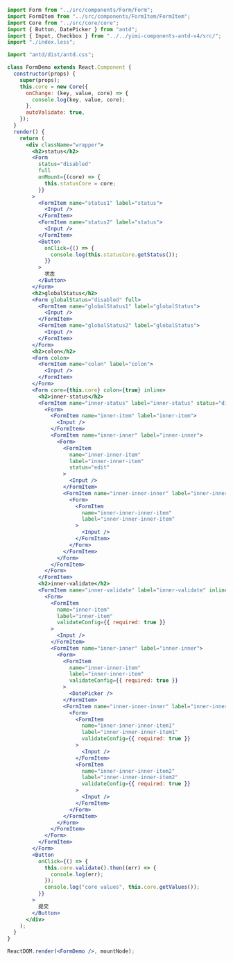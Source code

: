 ```jsx
import Form from "../src/components/Form/Form";
import FormItem from "../src/components/FormItem/FormItem";
import Core from "../src/core/core";
import { Button, DatePicker } from "antd";
import { Input, Checkbox } from "../../yimi-components-antd-v4/src/";
import "./index.less";

import "antd/dist/antd.css";

class FormDemo extends React.Component {
  constructor(props) {
    super(props);
    this.core = new Core({
      onChange: (key, value, core) => {
        console.log(key, value, core);
      },
      autoValidate: true,
    });
  }
  render() {
    return (
      <div className="wrapper">
        <h2>status</h2>
        <Form
          status="disabled"
          full
          onMount={(core) => {
            this.statusCore = core;
          }}
        >
          <FormItem name="status1" label="status">
            <Input />
          </FormItem>
          <FormItem name="status2" label="status">
            <Input />
          </FormItem>
          <Button
            onClick={() => {
              console.log(this.statusCore.getStatus());
            }}
          >
            状态
          </Button>
        </Form>
        <h2>globalStatus</h2>
        <Form globalStatus="disabled" full>
          <FormItem name="globalStatus1" label="globalStatus">
            <Input />
          </FormItem>
          <FormItem name="globalStatus2" label="globalStatus">
            <Input />
          </FormItem>
        </Form>
        <h2>colon</h2>
        <Form colon>
          <FormItem name="colon" label="colon">
            <Input />
          </FormItem>
        </Form>
        <Form core={this.core} colon={true} inline>
          <h2>inner-status</h2>
          <FormItem name="inner-status" label="inner-status" status="disabled">
            <Form>
              <FormItem name="inner-item" label="inner-item">
                <Input />
              </FormItem>
              <FormItem name="inner-inner" label="inner-inner">
                <Form>
                  <FormItem
                    name="inner-inner-item"
                    label="inner-inner-item"
                    status="edit"
                  >
                    <Input />
                  </FormItem>
                  <FormItem name="inner-inner-inner" label="inner-inner-inner">
                    <Form>
                      <FormItem
                        name="inner-inner-inner-item"
                        label="inner-inner-inner-item"
                      >
                        <Input />
                      </FormItem>
                    </Form>
                  </FormItem>
                </Form>
              </FormItem>
            </Form>
          </FormItem>
          <h2>inner-validate</h2>
          <FormItem name="inner-validate" label="inner-validate" inline={false}>
            <Form>
              <FormItem
                name="inner-item"
                label="inner-item"
                validateConfig={{ required: true }}
              >
                <Input />
              </FormItem>
              <FormItem name="inner-inner" label="inner-inner">
                <Form>
                  <FormItem
                    name="inner-inner-item"
                    label="inner-inner-item"
                    validateConfig={{ required: true }}
                  >
                    <DatePicker />
                  </FormItem>
                  <FormItem name="inner-inner-inner" label="inner-inner-inner">
                    <Form>
                      <FormItem
                        name="inner-inner-inner-item1"
                        label="inner-inner-inner-item1"
                        validateConfig={{ required: true }}
                      >
                        <Input />
                      </FormItem>
                      <FormItem
                        name="inner-inner-inner-item2"
                        label="inner-inner-inner-item2"
                        validateConfig={{ required: true }}
                      >
                        <Input />
                      </FormItem>
                    </Form>
                  </FormItem>
                </Form>
              </FormItem>
            </Form>
          </FormItem>
        </Form>
        <Button
          onClick={() => {
            this.core.validate().then((err) => {
              console.log(err);
            });
            console.log("core values", this.core.getValues());
          }}
        >
          提交
        </Button>
      </div>
    );
  }
}

ReactDOM.render(<FormDemo />, mountNode);
```
